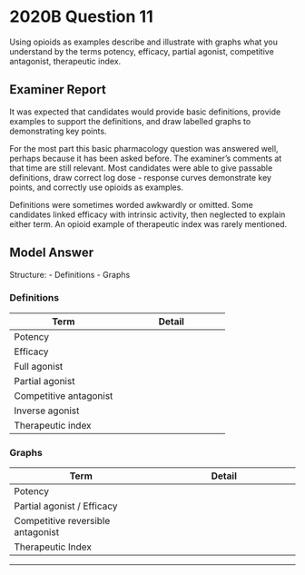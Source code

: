 # 2020B Question 11 

Using opioids as examples describe and illustrate with graphs what you understand by the terms potency, efficacy, partial agonist, competitive antagonist, therapeutic index.


## Examiner Report

It was expected that candidates would provide basic definitions, provide examples to support the definitions, and draw labelled graphs to demonstrating key points.

For the most part this basic pharmacology question was answered well, perhaps because it has been asked before. The examiner’s comments at that time are still relevant. Most candidates were able to give passable definitions, draw correct log dose - response curves demonstrate key points, and correctly use opioids as examples.

Definitions were sometimes worded awkwardly or omitted. Some candidates linked efficacy with intrinsic activity, then neglected to explain either term. An opioid example of therapeutic index was rarely mentioned.

## Model Answer

Structure:
- Definitions
- Graphs

### Definitions


|Term|Detail|
| -- | -- |
|Potency|<p>- Measure of dose (or concentration) of drug required to produce a given effect</p><p>- Ratio of ED50’s gives relative potency (also ratio of TD50’s or LD50’s)</p><p>- It’s the main determinant of dose</p>|
|Efficacy|<p>- The max receptor response achievable by a drug; comprises</p><p>&emsp;- Affinity: How likely it is to bind</p><p>&emsp;- Intrinsic activity (IA): Propensity to activate the receptor once bound</p>|
|Full agonist|<p>- IA = 1</p><p>- High affinity for active conformation</p>|
|Partial agonist|<p>- 0 < IA ≤1</p><p>- Usually comparable affinity for both active and inactive conformation</p>|
|Competitive antagonist|<p>- IA = 0</p><p>- Affinity for active/inactive at same ratio as natural state of flux</p><p>- Prevents access of endogenous ligand to active site</p><p>- No change to maximal response.</p>|
|Inverse agonist|<p>- -1 < IA ≤0</p><p>- High affinity for inactive conformation, reduces constitutive receptor activity</p>|
|Therapeutic index|<p>- LD50:ED50 (animals) or TD50:ED50 (humans), where</p><p>&emsp;- ED50 = median effective dose</p><p>&emsp;- TD50 = median toxic dose</p><p>&emsp;- LD50 = median lethal dose</p><p>- Indicator of drug safety for clinical use.</p>|

### Graphs


|Term|Detail|
| -- | -- |
|Potency|<p><img src="/resources/fatex.svg"></p><p>(Population quantal log dose-response curve)</p>|
|Partial agonist / Efficacy|<p><img src="/resources/agonists-FA-IA-PA.svg"></p><p>(Individual graded log dose-response curve)</p>|
|Competitive reversible antagonist|<p><img src="/resources/FA-with-nca-and-ca.svg"></p><p>(Population quantal log dose-response curve)</p>|
|Therapeutic Index|<p><img src="/resources/therapeutic-index.svg"></p><p>(Population quantal log dose-response curve)</p>|


--- 

